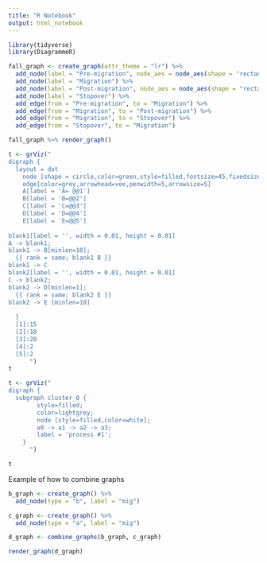 ```yaml
---
title: "R Notebook"
output: html_notebook
---
```


```r
library(tidyverse)
library(DiagrammeR)
```

```r
fall_graph <- create_graph(attr_theme = "lr") %>%
  add_node(label = "Pre-migration", node_aes = node_aes(shape = "rectangle", fillcolor = "white")) %>% 
  add_node(label = "Migration") %>% 
  add_node(label = "Post-migration", node_aes = node_aes(shape = "rectangle", fillcolor = "white")) %>% 
  add_node(label = "Stopover") %>%
  add_edge(from = "Pre-migration", to = "Migration") %>% 
  add_edge(from = "Migration", to = "Post-migration") %>% 
  add_edge(from = "Migration", to = "Stopover") %>% 
  add_edge(from = "Stopover", to = "Migration")

fall_graph %>% render_graph()
```

```r
t <- grViz("
digraph {
  layout = dot
    node [shape = circle,color=green,style=filled,fontsize=45,fixedsize=True,width=4.0]
    edge[color=grey,arrowhead=vee,penwidth=5,arrowsize=5]
    A[label = 'A= @@1']
    B[label = 'B=@@2']
    C[label = 'C=@@3']
    D[label = 'D=@@4']
    E[label = 'E=@@5']
    
blank1[label = '', width = 0.01, height = 0.01]    
A -> blank1;
blank1 -> B[minlen=10];
  {{ rank = same; blank1 B }}
blank1 -> C
blank2[label = '', width = 0.01, height = 0.01] 
C -> blank2;
blank2 -> D[minlen=1];
  {{ rank = same; blank2 E }}
blank2 -> E [minlen=10]
    
  }
  [1]:15
  [2]:10
  [3]:20
  [4]:2
  [5]:2
      ")
t
```

```r
t <- grViz("
digraph {
  subgraph cluster_0 {
		style=filled;
		color=lightgrey;
		node [style=filled,color=white];
		a0 -> a1 -> a2 -> a3;
		label = 'process #1';
	}
      ")

t
```


Example of how to combine graphs
```r
b_graph <- create_graph() %>%
  add_node(type = "b", label = "mig")

c_graph <- create_graph() %>%
  add_node(type = "a", label = "mig")

d_graph <- combine_graphs(b_graph, c_graph)

render_graph(d_graph)
```

